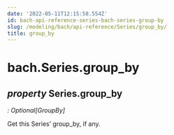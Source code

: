 ```yaml
---
date: '2022-05-11T12:15:58.554Z'
id: bach-api-reference-series-bach-series-group-by
slug: /modeling/bach/api-reference/Series/group_by/
title: group_by
---
```


# bach.Series.group_by

<div className="property">

## <span className="type-annotation"><em>property </em></span> <span className="additional-name">Series.</span><span className="name">group_by</span>

<span className="type-annotation"><em>

: Optional[GroupBy]

</em></span> 


<div className="content">

Get this Series’ group_by, if any.


</div>


</div>
